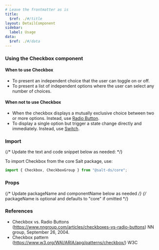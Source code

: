```yaml
---
# Leave the frontmatter as is
title:
  $ref: ./#/title
layout: DetailComponent
sidebar:
  label: Usage
data:
  $ref: ./#/data
---
```


### Using the Checkbox component

#### When to use Checkbox

- To present an independent choice that the user can toggle on or off.
- To present a list of independent options where the user can select any number of choices.

#### When not to use Checkbox

- When the checkbox displays a mutually exclusive choice between two or more options. Instead, use [Radio Button](/salt/components/radio-button).
- To display a single option but trigger a state change directly and immediately. Instead, use [Switch](/salt/components/switch).

### Import

{/* Update the text and code snippet below as needed: */}

To import Checkbox from the core Salt package, use:

```js
import { Checkbox, CheckboxGroup } from "@salt-ds/core";
```

### Props

{/* Update packageName and componentName below as needed */}
{/* packageName is optional and defaults to "core" if omitted */}

<PropsTable packageName="core" componentName="Checkbox" />

### References

- Checkbox vs. Radio Buttons (https://www.nngroup.com/articles/checkboxes-vs-radio-buttons) NN group, September 26, 2004.
- Checkbox pattern (https://www.w3.org/WAI/ARIA/apg/patterns/checkbox/) W3C
